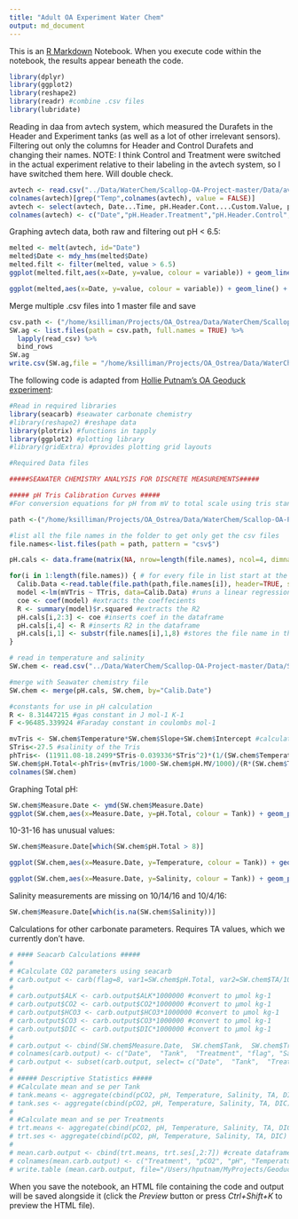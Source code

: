 ```yaml
---
title: "Adult OA Experiment Water Chem"
output: md_document
---
```


This is an [R Markdown](http://rmarkdown.rstudio.com) Notebook. When you execute code within the notebook, the results appear beneath the code. 

```r
library(dplyr)
library(ggplot2)
library(reshape2)
library(readr) #combine .csv files
library(lubridate)
```
Reading in daa from avtech system, which measured the Durafets in the Header and Experiment tanks (as well as a lot of other irrelevant sensors). Filtering out only the columns for Header and Control Durafets and changing their names. 
NOTE: I think Control and Treatment were switched in the actual experiment relative to their labeling in the avtech system, so I have switched them here. Will double check.
```r
avtech <- read.csv("../Data/WaterChem/Scallop-OA-Project-master/Data/avtech/avtech_20160926-20161125.csv", header = TRUE)
colnames(avtech)[grep("Temp",colnames(avtech), value = FALSE)]
avtech <- select(avtech, Date...Time, pH.Header.Cont....Custom.Value, pH.Header.Treat...Custom.Value, pH.Exp.Cont....Custom.Value, pH.Exp.Treat....Custom.Value)
colnames(avtech) <- c("Date","pH.Header.Treatment","pH.Header.Control","pH.Exp.Treatment","pH.Exp.Control")
```
Graphing avtech data, both raw and filtering out pH < 6.5:
```r
melted <- melt(avtech, id="Date")
melted$Date <- mdy_hms(melted$Date)
melted.filt <- filter(melted, value > 6.5)
ggplot(melted.filt,aes(x=Date, y=value, colour = variable)) + geom_line() + xlab("Date") +ylab("Durafet pH") + ggtitle("pH values, filtered pH < 6.5") +scale_x_datetime(date_breaks = "1 week",date_labels = "%m-%d")
```
```r
ggplot(melted,aes(x=Date, y=value, colour = variable)) + geom_line() + xlab("Date") +ylab("Durafet pH") + ggtitle("pH values, unfiltered") +scale_x_datetime(date_breaks = "1 week",date_labels = "%m-%d",)
```
Merge multiple .csv files into 1 master file and save
```r
csv.path <- ("/home/ksilliman/Projects/OA_Ostrea/Data/WaterChem/Scallop-OA-Project-master/Data/SW.chem.dps")
SW.ag <- list.files(path = csv.path, full.names = TRUE) %>% 
  lapply(read_csv) %>%
  bind_rows
SW.ag
write.csv(SW.ag,file = "/home/ksilliman/Projects/OA_Ostrea/Data/WaterChem/Scallop-OA-Project-master/Data/SW.chem.ag.csv")
```

The following code is adapted from [Hollie Putnam's OA Geoduck experiment](https://github.com/hputnam/project_larval_geoduck_OA):
```r
#Read in required libraries
library(seacarb) #seawater carbonate chemistry
#library(reshape2) #reshape data
library(plotrix) #functions in tapply
library(ggplot2) #plotting library
#library(gridExtra) #provides plotting grid layouts

#Required Data files

#####SEAWATER CHEMISTRY ANALYSIS FOR DISCRETE MEASUREMENTS#####

##### pH Tris Calibration Curves #####
#For conversion equations for pH from mV to total scale using tris standard

path <-("/home/ksilliman/Projects/OA_Ostrea/Data/WaterChem/Scallop-OA-Project-master/Data/TRIScalibs/")

#list all the file names in the folder to get only get the csv files
file.names<-list.files(path = path, pattern = "csv$")

pH.cals <- data.frame(matrix(NA, nrow=length(file.names), ncol=4, dimnames=list(file.names,c("Calib.Date", "Intercept", "Slope","R2")))) #generate a 3 column dataframe with specific column names

for(i in 1:length(file.names)) { # for every file in list start at the first and run this following function
  Calib.Data <-read.table(file.path(path,file.names[i]), header=TRUE, sep=",", na.string="NA", as.is=TRUE) #reads in the data files
  model <-lm(mVTris ~ TTris, data=Calib.Data) #runs a linear regression of mV as a function of temperature
  coe <- coef(model) #extracts the coeffecients
  R <- summary(model)$r.squared #extracts the R2
  pH.cals[i,2:3] <- coe #inserts coef in the dataframe
  pH.cals[i,4] <- R #inserts R2 in the dataframe
  pH.cals[i,1] <- substr(file.names[i],1,8) #stores the file name in the Date column
}

# read in temperature and salinity
SW.chem <- read.csv("../Data/WaterChem/Scallop-OA-Project-master/Data/SW.chem.ag.csv", header=TRUE, sep=",", na.strings="NA") #load data with a header, separated by commas, with NA as NA

#merge with Seawater chemistry file
SW.chem <- merge(pH.cals, SW.chem, by="Calib.Date")

#constants for use in pH calculation 
R <- 8.31447215 #gas constant in J mol-1 K-1 
F <-96485.339924 #Faraday constant in coulombs mol-1

mvTris <- SW.chem$Temperature*SW.chem$Slope+SW.chem$Intercept #calculate the mV of the tris standard using the temperature mv relationships in the measured standard curves 
STris<-27.5 #salinity of the Tris
phTris<- (11911.08-18.2499*STris-0.039336*STris^2)*(1/(SW.chem$Temperature+273.15))-366.27059+ 0.53993607*STris+0.00016329*STris^2+(64.52243-0.084041*STris)*log(SW.chem$Temperature+273.15)-0.11149858*(SW.chem$Temperature+273.15) #calculate the pH of the tris (Dickson A. G., Sabine C. L. and Christian J. R., SOP 6a)
SW.chem$pH.Total<-phTris+(mvTris/1000-SW.chem$pH.MV/1000)/(R*(SW.chem$Temperature+273.15)*log(10)/F) #calculate the pH on the total scale (Dickson A. G., Sabine C. L. and Christian J. R., SOP 6a)
colnames(SW.chem)
```
Graphing Total pH:
```r
SW.chem$Measure.Date <- ymd(SW.chem$Measure.Date)
ggplot(SW.chem,aes(x=Measure.Date, y=pH.Total, colour = Tank)) + geom_point() + xlab("Date") +ylab("Total pH (Benchtop)") + ggtitle("Total pH values") +scale_x_date(date_breaks = "1 week",date_labels = "%m-%d")
```
10-31-16 has unusual values:
```r
SW.chem$Measure.Date[which(SW.chem$pH.Total > 8)]
```

```r
ggplot(SW.chem,aes(x=Measure.Date, y=Temperature, colour = Tank)) + geom_point() + xlab("Date") +ylab("Temperature (C)") + ggtitle("Temperature values") +scale_x_date(date_breaks = "1 week",date_labels = "%m-%d")

```
```r
ggplot(SW.chem,aes(x=Measure.Date, y=Salinity, colour = Tank)) + geom_point() + xlab("Date") +ylab("Salinity (ppt)") + ggtitle("Salinity")
```
Salinity measurements are missing on 10/14/16 and 10/4/16:
```r
SW.chem$Measure.Date[which(is.na(SW.chem$Salinity))]
```

Calculations for other carbonate parameters. Requires TA values, which we currently don't have.
```r
# #### Seacarb Calculations #####
# 
# #Calculate CO2 parameters using seacarb
# carb.output <- carb(flag=8, var1=SW.chem$pH.Total, var2=SW.chem$TA/1000000, S= SW.chem$Salinity, T=SW.chem$Temperature, P=0, Pt=0, Sit=0, pHscale="T", kf="pf", k1k2="l", ks="d") #calculate seawater chemistry parameters using seacarb
# 
# carb.output$ALK <- carb.output$ALK*1000000 #convert to µmol kg-1
# carb.output$CO2 <- carb.output$CO2*1000000 #convert to µmol kg-1
# carb.output$HCO3 <- carb.output$HCO3*1000000 #convert to µmol kg-1
# carb.output$CO3 <- carb.output$CO3*1000000 #convert to µmol kg-1
# carb.output$DIC <- carb.output$DIC*1000000 #convert to µmol kg-1
# 
# carb.output <- cbind(SW.chem$Measure.Date,  SW.chem$Tank,  SW.chem$Treatment, carb.output) #combine the sample information with the seacarb output
# colnames(carb.output) <- c("Date",  "Tank",  "Treatment",	"flag",	"Salinity",	"Temperature",	"Pressure",	"pH",	"CO2",	"pCO2",	"fCO2",	"HCO3",	"CO3",	"DIC", "TA",	"Aragonite.Sat", 	"Calcite.Sat") #Rename columns to describe contents
# carb.output <- subset(carb.output, select= c("Date",  "Tank",  "Treatment",	"Salinity",	"Temperature",		"pH",	"CO2",	"pCO2",	"HCO3",	"CO3",	"DIC", "TA",	"Aragonite.Sat"))
# 
# ##### Descriptive Statistics #####
# #Calculate mean and se per Tank
# tank.means <- aggregate(cbind(pCO2, pH, Temperature, Salinity, TA, DIC) ~ Tank, mean, data=carb.output, na.rm=TRUE)
# tank.ses <- aggregate(cbind(pCO2, pH, Temperature, Salinity, TA, DIC) ~ Tank, std.error, data=carb.output, na.rm=TRUE)
# 
# #Calculate mean and se per Treatments
# trt.means <- aggregate(cbind(pCO2, pH, Temperature, Salinity, TA, DIC) ~ Treatment, mean, data=carb.output, na.rm=TRUE)
# trt.ses <- aggregate(cbind(pCO2, pH, Temperature, Salinity, TA, DIC) ~ Treatment, std.error, data=carb.output, na.rm=TRUE)
# 
# mean.carb.output <- cbind(trt.means, trt.ses[,2:7]) #create dataframe
# colnames(mean.carb.output) <- c("Treatment", "pCO2", "pH", "Temperature", "Salinity", "TA","DIC", "pCO2.se", "pH.se", "Temperature.se", "Salinity.se", "TA.se", "DIC.se") #rename columns
# write.table (mean.carb.output, file="/Users/hputnam/MyProjects/Geoduck_Epi/project_larval_geoduck_OA/RAnalysis/Output/Seawater_chemistry_table_Output_Trial2.csv", sep=",", row.names = FALSE) #save output

```

When you save the notebook, an HTML file containing the code and output will be saved alongside it (click the *Preview* button or press *Ctrl+Shift+K* to preview the HTML file).